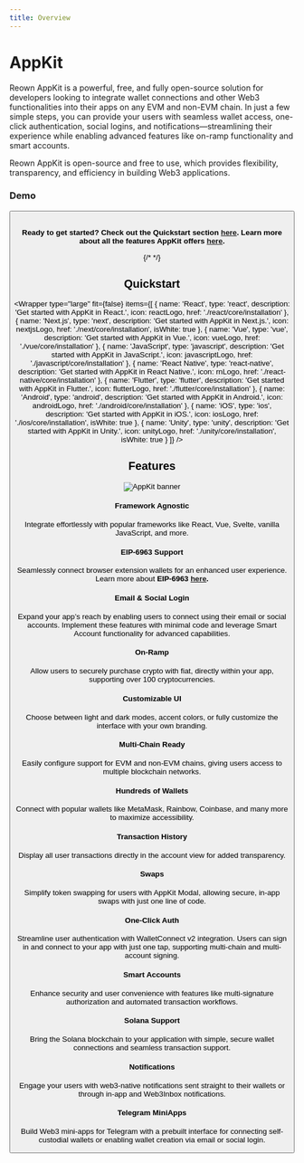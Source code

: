 ```yaml
---
title: Overview
---
```




# AppKit

Reown AppKit is a powerful, free, and fully open-source solution for developers looking to integrate wallet connections and other Web3 functionalities into their apps on any EVM and non-EVM chain. In just a few simple steps, you can provide your users with seamless wallet access, one-click authentication, social logins, and notifications—streamlining their experience while enabling advanced features like on-ramp functionality and smart accounts. 

Reown AppKit is open-source and free to use, which provides flexibility, transparency, and efficiency in building Web3 applications.

### Demo
<Button name="Try Demo" url="http://demo.reown.com/?utm_source=appkit&utm_medium=docs&utm_campaign=backlinks" />
<br/>

**Ready to get started? Check out the Quickstart section [here](#quickstart). Learn more about all the features AppKit offers [here](#features).**

{/* <W3MQuickStart /> */}

## Quickstart

<Wrapper
  type="large"
  fit={false}
  items={[
    {
      name: 'React',
      type: 'react',
      description: 'Get started with AppKit in React.',
      icon: reactLogo,
      href: './react/core/installation'
    },
    {
      name: 'Next.js',
      type: 'next',
      description: 'Get started with AppKit in Next.js.',
      icon: nextjsLogo,
      href: './next/core/installation',
      isWhite: true
    },
    {
      name: 'Vue',
      type: 'vue',
      description: 'Get started with AppKit in Vue.',
      icon: vueLogo,
      href: './vue/core/installation'
    },
    {
      name: 'JavaScript',
      type: 'javascript',
      description: 'Get started with AppKit in JavaScript.',
      icon: javascriptLogo,
      href: './javascript/core/installation'
    },
    {
      name: 'React Native',
      type: 'react-native',
      description: 'Get started with AppKit in React Native.',
      icon: rnLogo,
      href: './react-native/core/installation'
    },
    {
      name: 'Flutter',
      type: 'flutter',
      description: 'Get started with AppKit in Flutter.',
      icon: flutterLogo,
      href: './flutter/core/installation'
    },
    {
      name: 'Android',
      type: 'android',
      description: 'Get started with AppKit in Android.',
      icon: androidLogo,
      href: './android/core/installation'
    },
    {
      name: 'iOS',
      type: 'ios',
      description: 'Get started with AppKit in iOS.',
      icon: iosLogo,
      href: './ios/core/installation',
      isWhite: true
    },
    {
      name: 'Unity',
      type: 'unity',
      description: 'Get started with AppKit in Unity.',
      icon: unityLogo,
      href: './unity/core/installation',
      isWhite: true
    }
  ]}
/>

## Features

![AppKit banner](../../static/img/appkit.png)

#### Framework Agnostic
Integrate effortlessly with popular frameworks like React, Vue, Svelte, vanilla JavaScript, and more.

#### EIP-6963 Support
Seamlessly connect browser extension wallets for an enhanced user experience. Learn more about **EIP-6963 [here](https://eips.ethereum.org/EIPS/eip-6963).**

#### Email & Social Login
Expand your app’s reach by enabling users to connect using their email or social accounts. Implement these features with minimal code and leverage Smart Account functionality for advanced capabilities.

#### On-Ramp
Allow users to securely purchase crypto with fiat, directly within your app, supporting over 100 cryptocurrencies.

#### Customizable UI
Choose between light and dark modes, accent colors, or fully customize the interface with your own branding.

#### Multi-Chain Ready
Easily configure support for EVM and non-EVM chains, giving users access to multiple blockchain networks.

#### Hundreds of Wallets
Connect with popular wallets like MetaMask, Rainbow, Coinbase, and many more to maximize accessibility.

#### Transaction History
Display all user transactions directly in the account view for added transparency.

#### Swaps
Simplify token swapping for users with AppKit Modal, allowing secure, in-app swaps with just one line of code.

#### One-Click Auth
Streamline user authentication with WalletConnect v2 integration. Users can sign in and connect to your app with just one tap, supporting multi-chain and multi-account signing.

#### Smart Accounts
Enhance security and user convenience with features like multi-signature authorization and automated transaction workflows.

#### Solana Support
Bring the Solana blockchain to your application with simple, secure wallet connections and seamless transaction support.

#### Notifications
Engage your users with web3-native notifications sent straight to their wallets or through in-app and Web3Inbox notifications.

#### Telegram MiniApps
Build Web3 mini-apps for Telegram with a prebuilt interface for connecting self-custodial wallets or enabling wallet creation via email or social login.
